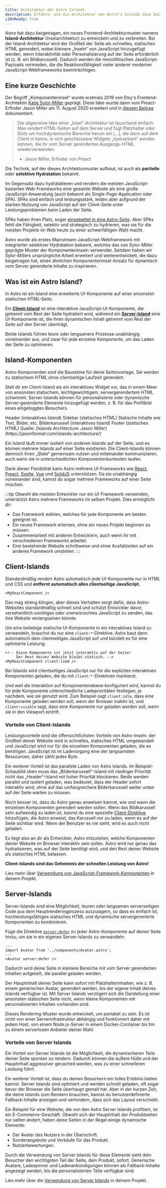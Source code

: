 ```yaml
---
title: Architektur der Astro Islands
description: Erfahre, wie die Architektur von Astro's Islands dazu beiträgt, dass Websites schnell sind.
i18nReady: true
---
```



Astro hat dazu beigetragen, ein neues Frontend-Architekturmuster namens **Island-Architektur** (Inselarchitektur) zu entwickeln und zu verbreiten. Bei der Island-Architektur wird der Großteil der Seite als schnelles, statisches HTML gerendert, wobei kleinere „Inseln“ von JavaScript hinzugefügt werden, wenn Interaktivität oder Personalisierung auf der Seite erforderlich ist (z.&nbsp;B. ein Bildkarussell). Dadurch werden die monolithischen JavaScript-Payloads vermieden, die die Reaktionsfähigkeit vieler anderer moderner JavaScript-Webframeworks beeinträchtigen.

## Eine kurze Geschichte

Der Begriff „Komponenteninsel“ wurde erstmals 2019 von Etsy's Frontend-Architektin [Katie Sylor-Miller](https://sylormiller.com/) geprägt. Diese Idee wurde dann vom Preact-Erfinder Jason Miller am 11. August 2020 erweitert und in [diesem Beitrag](https://jasonformat.com/islands-architecture/) dokumentiert.

> Die allgemeine Idee einer „Insel“-Architektur ist täuschend einfach: Man rendert HTML-Seiten auf dem Server und fügt Platzhalter oder Slots um hochdynamische Bereiche herum ein [...], die dann auf dem Client in kleine, in sich geschlossene Widgets „hydratisiert“ werden können, die ihr vom Server gerendertes Ausgangs-HTML wiederverwenden.  
> - Jason Miller, Erfinder von Preact

Die Technik, auf der dieses Architekturmuster aufbaut, ist auch als **partielle** oder **selektive Hydratation** bekannt.

Im Gegensatz dazu hydratatieren und rendern die meisten JavaScript-basierten Web-Frameworks eine gesamte Website als eine große JavaScript-Anwendung (auch bekannt als Single-Page-Application oder SPA). SPAs sind einfach und leistungsstark, leiden aber aufgrund der starken Nutzung von JavaScript auf der Client-Seite unter Leistungsproblemen beim Laden der Seite.

SPAs haben ihren Platz, sogar [eingebettet in eine Astro-Seite](/de/guides/migrate-to-astro/from-create-react-app/). Aber SPAs fehlt die Fähigkeit, selektiv und strategisch zu hydrieren, was sie für die meisten Projekte im Web heute zu einer schwerfälligen Wahl macht.

Astro wurde als erstes Mainstream-JavaScript-Webframework mit integrierter selektiver Hydratation bekannt, welches das von Sylor-Miller geprägte Muster der Komponenteninseln verwendet. Seitdem haben wir Sylor-Millers ursprüngliche Arbeit erweitert und weiterentwickelt, die dazu beigetragen hat, einen ähnlichen Komponenteninsel-Ansatz für dynamisch vom Server gerenderte Inhalte zu inspirieren.


## Was ist ein Astro Island?

In Astro ist ein Island eine erweiterte UI-Komponente auf einer ansonsten statischen HTML-Seite.

Ein [**Client-Island**](#client-islands) ist eine interaktive JavaScript-UI-Komponente, die getrennt vom Rest der Seite hydratiert wird, während ein [**Server-Island**](#server-islands) eine UI-Komponente ist, die ihren dynamischen Inhalt getrennt vom Rest der Seite auf den Server überträgt.

Beide Islands führen teure oder langsamere Prozesse unabhängig voneinander aus, und zwar für jede einzelne Komponente, um das Laden der Seite zu optimieren.

## Island-Komponenten

Astro-Komponenten sind die Bausteine für deine Seitenvorlage. Sie werden zu statischem HTML ohne clientseitige Laufzeit gerendert.

Stell dir ein Client-Island als ein interaktives Widget vor, das in einem Meer von ansonsten statischem, leichtgewichtigem, servergerendertem HTML schwimmt. Server-Islands können für personalisierte oder dynamische Server-gerenderte Elemente hinzugefügt werden, z.&nbsp;B. für das Profilbild eines eingeloggten Besuchers.

<IslandsDiagram>
  <Fragment slot="headerApp">Header (interaktives Island)</Fragment>
  <Fragment slot="sidebarApp">Sidebar (statisches HTML)</Fragment>
  <Fragment slot="main">
    Statische Inhalte wie Text, Bilder, etc.
  </Fragment>
  <Fragment slot="carouselApp">Bilder&shy;karussell (interaktives Island)</Fragment>
  <Fragment slot="footer">Footer (statisches HTML)</Fragment>
  <Fragment slot="source">Quelle: [Islands Architecture: Jason Miller](https://jasonformat.com/islands-architecture/)</Fragment>
</IslandsDiagram>

Ein Island läuft immer isoliert von anderen Islands auf der Seite, und es können mehrere Islands auf einer Seite existieren. Die Client-Islands können dennoch ihren „State“ gemeinsam nutzen und miteinander kommunizieren, auch wenn sie in unterschiedlichen Komponenten&shy;kontexten laufen.

Dank dieser Flexibilität kann Astro mehrere UI-Frameworks wie [React](https://react.dev/), [Preact](https://preactjs.com/), [Svelte](https://svelte.dev/), [Vue](https://vuejs.org/) und [SolidJS](https://www.solidjs.com/) unterstützen. Da sie unabhängig voneinander sind, kannst du sogar mehrere Frameworks auf einer Seite mischen.

:::tip
Obwohl die meisten Entwickler nur ein UI-Framework verwenden, unterstützt Astro mehrere Frameworks im selben Projekt. Dies ermöglicht dir:

- Das Framework wählen, welches für jede Komponente am besten geeignet ist.
- Ein neues Framework erlernen, ohne ein neues Projekt beginnen zu müssen.
- Zusammenarbeit mit anderen Entwicklern, auch wenn ihr mit verschiedenen Frameworks arbeitet.
- Eine bestehende Website schrittweise und ohne Ausfallzeiten auf ein anderes Framework umstellen.
:::

## Client-Islands

Standardmäßig rendert Astro automatisch jede UI-Komponente nur in HTML und CSS und **entfernt automatisch alles clientseitige JavaScript.** 

```astro title="src/pages/index.astro"
<MyReactComponent />
```

Das mag streng klingen, aber dieses Verhalten sorgt dafür, dass Astro-Websites standardmäßig schnell sind und schützt Entwickler davor, versehentlich unnötiges oder unerwünschtes JavaScript zu senden, das ihre Website verlangsamen könnte.

Um eine beliebige statische UI-Komponente in ein interaktives Island zu verwandeln, brauchst du nur eine `client:*`-Direktive. Astro baut dann automatisch dein clientseitiges JavaScript auf und bündelt es für eine optimierte Leistung.

```astro title="src/pages/index.astro" ins="client:load"
<!-- Diese Komponente ist jetzt interaktiv auf der Seite! 
     Der Rest deiner Website bleibt statisch. -->
<MyReactComponent client:load />
```

Bei Islands wird clientseitiges JavaScript nur für die expliziten interaktiven Komponenten geladen, die du mit `client:*`-Direktiven markierst.

Und weil die Interaktion auf Komponentenebene konfiguriert wird, kannst du für jede Komponente unterschiedliche Ladeprioritäten festlegen, je nachdem, wie sie genutzt wird. Zum Beispiel sagt `client:idle`, dass eine Komponente geladen werden soll, wenn der Browser inaktiv ist, und `client:visible` sagt, dass eine Komponente nur geladen werden soll, wenn sie in den Viewport eintritt.

### Vorteile von Client-Islands

Leistungsvorteile sind die offensichtlichsten Vorteile von Astro-Inseln: der Großteil deiner Website wird in schnelles, statisches HTML umgewandelt und JavaScript wird nur für die einzelnen Komponenten geladen, die es benötigen. JavaScript ist im Ladevorgang eine der langsamsten Ressourcen, daher zählt jedes Byte.

Ein weiterer Vorteil ist das parallele Laden von Astro Islands. Im Beispiel-Schaubild oben muss das „Bilderkarussell“-Island mit niedriger Priorität nicht das „Header“-Island mit hoher Priorität blockieren. Beide werden parallel und isoliert geladen, was bedeutet, dass der Header sofort interaktiv wird, ohne auf das umfangreichere Bilderkarussell weiter unten auf der Seite warten zu müssen.

Noch besser ist, dass du Astro genau anweisen kannst, wie und wann die einzelnen Komponenten gerendert werden sollen. Wenn das Bildkarussell sehr aufwendig zu laden ist, kannst du eine spezielle [Client-Direktive](/de/reference/directives-reference/#client-directives) hinzufügen, die Astro anweist, das Karussell nur zu laden, wenn es auf der Seite sichtbar wird. Wenn der Benutzer es nie sieht, wird es auch nicht geladen.

Es liegt also an dir als Entwickler, Astro mitzuteilen, welche Komponenten deiner Website im Browser interaktiv sein sollen. Astro wird nur genau das hydratisieren, was auf der Seite benötigt wird, und den Rest deiner Website als statisches HTML belassen.

**Client-Islands sind das Geheimnis der schnellen Leistung von Astro!**

<ReadMore>Lies mehr über [Verwendung von JavaScript-Framework-Komponenten](/de/guides/framework-components/) in deinem Projekt.</ReadMore>

## Server-Islands

Server-Islands sind eine Möglichkeit, teuren oder langsamen serverseitigen Code aus dem Hauptrenderingprozess auszulagern, so dass es einfach ist, hochleistungsfähiges statisches HTML und dynamische servergenerierte Komponenten zu kombinieren.

Füge die Direktive [`server:defer`](/de/reference/directives-reference/#server-directives) zu jeder Astro-Komponente auf deiner Seite hinzu, um sie in ein eigenes Server-Islands zu verwandeln:

```astro title="src/pages/index.astro" "server:defer"
---
import Avatar from '../components/Avatar.astro';
---
<Avatar server:defer />
```

Dadurch wird deine Seite in kleinere Bereiche mit vom Server gerenderten Inhalten aufgeteilt, die parallel geladen werden.

Der Hauptinhalt deiner Seite kann sofort mit Platzhalterinhalten, wie z. B. einem generischen Avatar, gerendert werden, bis der eigene Inhalt deines Islands verfügbar ist. Mit Server Islands verzögert sich die Darstellung einer ansonsten statischen Seite nicht, wenn kleine Komponenten mit personalisierten Inhalten vorhanden sind.

Dieses Rendering-Muster wurde entwickelt, um portabel zu sein. Es ist nicht von einer Serverinfrastruktur abhängig und funktioniert daher mit jedem Host, von einem Node.js-Server in einem Docker-Container bis hin zu einem serverlosen Anbieter deiner Wahl.

### Vorteile von Server Islands

Ein Vorteil von Server Islands ist die Möglichkeit, die dynamischeren Teile deiner Seite spontan zu rendern. Dadurch können die äußere Hülle und der Hauptinhalt aggressiver gecached werden, was zu einer schnelleren Leistung führt.

Ein weiterer Vorteil ist, dass du deinen Besuchern ein tolles Erlebnis bieten kannst. Server Islands sind optimiert und werden schnell geladen, oft sogar bevor der Browser die Seite überhaupt gemalt hat. Aber in der kurzen Zeit, die deine Islands zum Rendern brauchen, kannst du benutzerdefinierte Fallback-Inhalte anzeigen und verhindern, dass sich das Layout verschiebt.

Ein Beispiel für eine Website, die von den Astro Server Islands profitiert, ist ein E-Commerce-Geschäft. Obwohl sich der Hauptinhalt der Produktseiten nur selten ändert, haben diese Seiten in der Regel einige dynamische Elemente:

- Der Avatar des Nutzers in der Überschrift.
- Sonderangebote und Verkäufe für das Produkt.
- Nutzerbewertungen.

Durch die Verwendung von Server Islands für diese Elemente sieht dein Besucher den wichtigsten Teil der Seite, dein Produkt, sofort. Generische Avatare, Ladespinner und Ladenankündigungen können als Fallback-Inhalte angezeigt werden, bis die personalisierten Teile verfügbar sind.

<ReadMore>Lies mehr über die [Verwendung von Server Islands](/de/guides/server-islands/) in deinem Projekt.</ReadMore>
